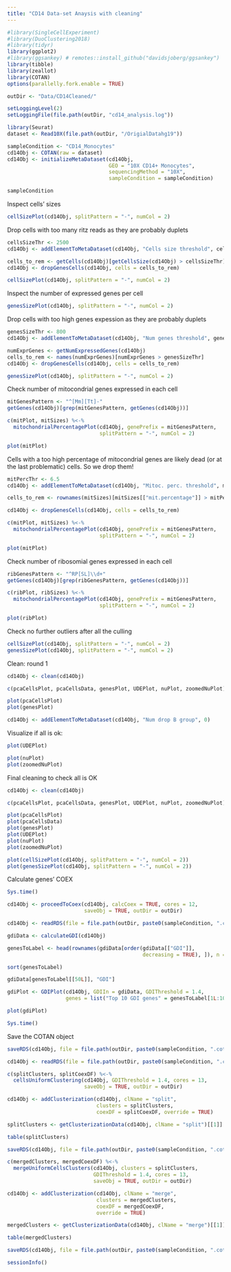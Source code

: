 ```yaml
---
title: "CD14 Data-set Anaysis with cleaning"
---
```


```r
#library(SingleCellExperiment)
#library(DuoClustering2018)
#library(tidyr)
library(ggplot2)
#library(ggsankey) # remotes::install_github("davidsjoberg/ggsankey")
library(tibble)
library(zeallot)
library(COTAN)
options(parallelly.fork.enable = TRUE)

outDir <- "Data/CD14Cleaned/"

setLoggingLevel(2)
setLoggingFile(file.path(outDir, "cd14_analysis.log"))
```

```r
library(Seurat)
dataset <- Read10X(file.path(outDir, "/OrigialDatahg19"))
```

```r
sampleCondition <- "CD14_Monocytes"
cd14Obj <- COTAN(raw = dataset)
cd14Obj <- initializeMetaDataset(cd14Obj,
                                 GEO = "10X CD14+ Monocytes",
                                 sequencingMethod = "10X",
                                 sampleCondition = sampleCondition)

sampleCondition
```

Inspect cells' sizes

```r
cellSizePlot(cd14Obj, splitPattern = "-", numCol = 2)
```

Drop cells with too many ritz reads as they are probably duplets

```r
cellsSizeThr <- 2500
cd14Obj <- addElementToMetaDataset(cd14Obj, "Cells size threshold", cellsSizeThr)

cells_to_rem <- getCells(cd14Obj)[getCellsSize(cd14Obj) > cellsSizeThr]
cd14Obj <- dropGenesCells(cd14Obj, cells = cells_to_rem)

cellSizePlot(cd14Obj, splitPattern = "-", numCol = 2)
```

Inspect the number of expressed genes per cell

```r
genesSizePlot(cd14Obj, splitPattern = "-", numCol = 2)
```

Drop cells with too high genes expession as they are probably duplets

```r
genesSizeThr <- 800
cd14Obj <- addElementToMetaDataset(cd14Obj, "Num genes threshold", genesSizeThr)

numExprGenes <- getNumExpressedGenes(cd14Obj)
cells_to_rem <- names(numExprGenes)[numExprGenes > genesSizeThr]
cd14Obj <- dropGenesCells(cd14Obj, cells = cells_to_rem)

genesSizePlot(cd14Obj, splitPattern = "-", numCol = 2)
```

Check number of mitocondrial genes expressed in each cell

```r
mitGenesPattern <- "^[Mm][Tt]-"
getGenes(cd14Obj)[grep(mitGenesPattern, getGenes(cd14Obj))]

c(mitPlot, mitSizes) %<-%
  mitochondrialPercentagePlot(cd14Obj, genePrefix = mitGenesPattern,
                              splitPattern = "-", numCol = 2)

plot(mitPlot)
```

Cells with a too high percentage of mitocondrial genes are likely dead (or at the last problematic) cells. So we drop them!

```r
mitPercThr <- 6.5
cd14Obj <- addElementToMetaDataset(cd14Obj, "Mitoc. perc. threshold", mitPercThr)

cells_to_rem <- rownames(mitSizes)[mitSizes[["mit.percentage"]] > mitPercThr]

cd14Obj <- dropGenesCells(cd14Obj, cells = cells_to_rem)

c(mitPlot, mitSizes) %<-%
  mitochondrialPercentagePlot(cd14Obj, genePrefix = mitGenesPattern,
                              splitPattern = "-", numCol = 2)

plot(mitPlot)
```

Check number of ribosomial genes expressed in each cell

```r
ribGenesPattern <- "^RP[SL]\\d+"
getGenes(cd14Obj)[grep(ribGenesPattern, getGenes(cd14Obj))]

c(ribPlot, ribSizes) %<-%
  mitochondrialPercentagePlot(cd14Obj, genePrefix = mitGenesPattern,
                              splitPattern = "-", numCol = 2)

plot(ribPlot)
```

Check no further outliers after all the culling

```r
cellSizePlot(cd14Obj, splitPattern = "-", numCol = 2)
genesSizePlot(cd14Obj, splitPattern = "-", numCol = 2)
```

Clean: round 1

```r
cd14Obj <- clean(cd14Obj)

c(pcaCellsPlot, pcaCellsData, genesPlot, UDEPlot, nuPlot, zoomedNuPlot) %<-% cleanPlots(cd14Obj)

plot(pcaCellsPlot)
plot(genesPlot)

cd14Obj <- addElementToMetaDataset(cd14Obj, "Num drop B group", 0)
```

Visualize if all is ok:

```r
plot(UDEPlot)

plot(nuPlot)
plot(zoomedNuPlot)
```

Final cleaning to check all is OK

```r
cd14Obj <- clean(cd14Obj)

c(pcaCellsPlot, pcaCellsData, genesPlot, UDEPlot, nuPlot, zoomedNuPlot) %<-% cleanPlots(cd14Obj)

plot(pcaCellsPlot)
plot(pcaCellsData)
plot(genesPlot)
plot(UDEPlot)
plot(nuPlot)
plot(zoomedNuPlot)

plot(cellSizePlot(cd14Obj, splitPattern = "-", numCol = 2))
plot(genesSizePlot(cd14Obj, splitPattern = "-", numCol = 2))
```

Calculate genes' COEX

```r
Sys.time()

cd14Obj <- proceedToCoex(cd14Obj, calcCoex = TRUE, cores = 12,
                         saveObj = TRUE, outDir = outDir)

```

```r
cd14Obj <- readRDS(file = file.path(outDir, paste0(sampleCondition, ".cotan.RDS")))
```


```r
gdiData <- calculateGDI(cd14Obj)

genesToLabel <- head(rownames(gdiData[order(gdiData[["GDI"]],
                                            decreasing = TRUE), ]), n = 50L)

sort(genesToLabel)

gdiData[genesToLabel[[50L]], "GDI"]

gdiPlot <- GDIPlot(cd14Obj, GDIIn = gdiData, GDIThreshold = 1.4,
                   genes = list("Top 10 GDI genes" = genesToLabel[1L:10L]))

plot(gdiPlot)

Sys.time()
```

Save the COTAN object

```r
saveRDS(cd14Obj, file = file.path(outDir, paste0(sampleCondition, ".cotan.RDS")))
```

```r
cd14Obj <- readRDS(file = file.path(outDir, paste0(sampleCondition, ".cotan.RDS")))
```

```r
c(splitClusters, splitCoexDF) %<-%
  cellsUniformClustering(cd14Obj, GDIThreshold = 1.4, cores = 13,
                         saveObj = TRUE, outDir = outDir)

cd14Obj <- addClusterization(cd14Obj, clName = "split",
                             clusters = splitClusters,
                             coexDF = splitCoexDF, override = TRUE)

```

```r
splitClusters <- getClusterizationData(cd14Obj, clName = "split")[[1]]

table(splitClusters)
```

```r
saveRDS(cd14Obj, file = file.path(outDir, paste0(sampleCondition, ".cotan.RDS")))
```

```r
c(mergedClusters, mergedCoexDF) %<-%
  mergeUniformCellsClusters(cd14Obj, clusters = splitClusters,
                            GDIThreshold = 1.4, cores = 13,
                            saveObj = TRUE, outDir = outDir)

cd14Obj <- addClusterization(cd14Obj, clName = "merge",
                             clusters = mergedClusters,
                             coexDF = mergedCoexDF,
                             override = TRUE)
```

```r
mergedClusters <- getClusterizationData(cd14Obj, clName = "merge")[[1]]

table(mergedClusters)
```

```r
saveRDS(cd14Obj, file = file.path(outDir, paste0(sampleCondition, ".cotan.RDS")))
```

```r
sessionInfo()
```
